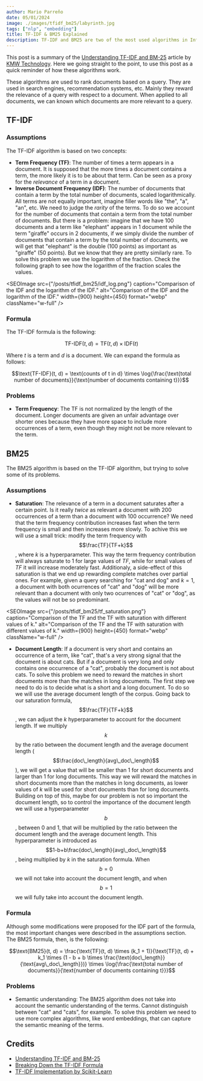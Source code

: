```yaml
---
author: Mario Parreño
date: 05/01/2024
image: ./images/tfidf_bm25/labyrinth.jpg
tags: ["nlp", "embedding"]
title: TF-IDF & BM25 Explained
description: TF-IDF and BM25 are two of the most used algorithms in Information Retrieval. In this post we will explain how they work.
---
```


This post is a summary of the [Understanding TF-IDF and BM-25](https://kmwllc.com/index.php/2020/03/20/understanding-tf-idf-and-bm-25/) article by [KMW Technology](https://kmwllc.com/).
Here we going straight to the point, to use this post as a quick reminder of how these algorithms work.

These algorithms are used <Underlined>to rank documents based on a query</Underlined>.
They are used in search engines, recommendation systems, etc.
Mainly they <Underlined color="green">reward the relevance</Underlined> of a query 
with respect to a document. When applied to all documents,
we can known which documents are more relevant to a query.

## TF-IDF

### Assumptions

The TF-IDF algorithm is based on two concepts:
- **Term Frequency (TF)**: The number of times a term appears in a document. It is supposed
that the more times a document contains a term, the more likely it is to be about that term.
Can be seen as a proxy for the <Underlined color="purple">*relevance*</Underlined> of a term in a document.
- **Inverse Document Frequency (IDF)**: The number of documents that contain a term
by the total number of documents, scaled logarithmically. All terms are not equally important,
imagine filler words like "the", "a", "an", etc.
We need to judge the <Underlined color="purple">*rarity*</Underlined> of the terms. To do so
we account for the number of documents that contain a term from the total number of documents. But 
there is a problem: imagine that we have 100 documents and a term like "elephant" appears in 1 document
while the term "giraffe" occurs in 2 documents, if we simply divide the number of documents that contain
a term by the total number of documents, we will get that "elephant" is the double (100 points) as important
as "giraffe" (50 points). But we know that they are pretty similarly rare. To solve this problem we use
the <Underlined>logarithm of the fraction</Underlined>. Check the following graph to see how the logarithm of the fraction
scales the values.

<SEOImage
    src={"/posts/tfidf_bm25/idf_log.png"}
    caption="Comparison of the IDF and the logarithm of the IDF."
    alt="Comparison of the IDF and the logarithm of the IDF."
    width={900}
    height={450}
    format="webp"
    className="w-full"
/>

### Formula

The TF-IDF formula is the following:

$$\text{TF-IDF}(t, d) = \text{TF}(t, d) \times \text{IDF}(t)$$

Where $t$ is a term and $d$ is a document. We can expand the formula as follows:

$$\text{TF-IDF}(t, d) = \text{counts of t in d} \times \log{\frac{\text{total number of documents}}{\text{number of documents containing t}}}$$


### Problems

- **Term Frequency**: The TF is not normalized by the length of the document.
Longer documents are given an unfair advantage over shorter ones
because they have more space to include more occurrences of a term,
even though they might not be more relevant to the term. 


## BM25

The BM25 algorithm is based on the TF-IDF algorithm, but trying to solve some of its problems.

### Assumptions

- **Saturation**: The relevance of a term in a document saturates after a certain point. Is it
really *twice* as relevant a document with 200 occurrences of a term than a document with 100 occurrence?
We need that the term frequency contribution increases fast when the term frequency is small and 
then increases more slowly. To achive this we will use a small trick: modify the term frequency
with $$\frac{TF}{TF+k}$$, where <Underlined color="green">$k$ is a hyperparameter</Underlined>.
This way the term frequency contribution
will always saturate to 1 for large values of $TF$, while for small values of $TF$ it will increase
moderately fast. Additionaly, a side-effect of this saturation is that we end up rewarding
<Underlined>complete matches over partial ones</Underlined>. For example, given a query searching for
"cat and dog" and $k=1$, a document with both ocurrences of "cat" and "dog" will be more relevant
than a document with only two ocurrences of "cat" or "dog", as the values will not be so predominant.

<SEOImage
    src={"/posts/tfidf_bm25/tf_saturation.png"}
    caption="Comparison of the TF and the TF with saturation with different values of k."
    alt="Comparison of the TF and the TF with saturation with different values of k."
    width={900}
    height={450}
    format="webp"
    className="w-full"
/>

- **Document Length**: If a document is very short and contains an occurrence of a term, like "cat",
that's a very strong signal that the document is about cats. But if a document is very long and only contains
one occurrence of a "cat", probably the document is not about cats. To solve this problem we need to reward
the matches in short documents more than the matches in long documents. The first step we need to do 
is to decide what is a short and a long document.
To do so we will use the average document length of the corpus. Going back to our saturation formula,
$$\frac{TF}{TF+k}$$, we can adjust the $k$ hyperparameter to account for the document length.
If we multiply $$k$$ by the ratio between the document length and the average document length
($$\frac{doc\_length}{avg\_doc\_length}$$), we will
get a value that will be smaller than 1 for short documents and larger than 1 for long documents. This
way we will <Underlined>reward the matches in short documents more than the matches in long documents</Underlined>,
as lower values of $k$ will be used for short documents than for long documents. Building on top of this,
maybe for our problem is not so important the document length, so to control the importance of the document
length we will use a <Underlined color="green">hyperparameter $$b$$</Underlined>, between 0 and 1,
that will be multiplied by the ratio between the document length and the average document length.
This hyperparameter is introduced as $$1-b+b\frac{doc\_length}{avg\_doc\_length}$$, being
multiplied by $k$ in the saturation formula. When $$b=0$$ we will not take into account the document length,
and when $$b=1$$ we will fully take into account the document length.

### Formula

Although some modifications were proposed for the IDF part of the formula, the most 
important changes were described in the assumptions section. The BM25 formula, then, is the following:

$$\text{BM25}(t, d) = \frac{\text{TF}(t, d) \times (k_1 + 1)}{\text{TF}(t, d) + k_1 \times (1 - b + b \times \frac{\text{doc\_length}}{\text{avg\_doc\_length}})} \times \log{\frac{\text{total number of documents}}{\text{number of documents containing t}}}$$


### Problems

- Semantic understanding: The BM25 algorithm does not take into account the semantic understanding
of the terms. Cannot distinguish between "cat" and "cats", for example. To solve this problem
we need to use more complex algorithms, like word embeddings, that can capture the semantic
meaning of the terms.


## Credits

- [Understanding TF-IDF and BM-25](https://kmwllc.com/index.php/2020/03/20/understanding-tf-idf-and-bm-25/)
- [Breaking Down the TF-IDF Formula](https://melaniewalsh.github.io/Intro-Cultural-Analytics/05-Text-Analysis/03-TF-IDF-Scikit-Learn.html#breaking-down-the-tf-idf-formula)
- [TF-IDF Implementation by Scikit-Learn](https://scikit-learn.org/stable/modules/generated/sklearn.feature_extraction.text.TfidfVectorizer.html)